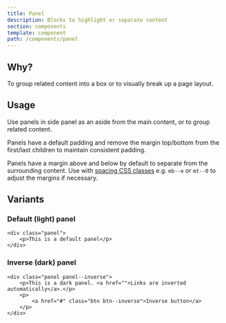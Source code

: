 ```yaml
---
title: Panel
description: Blocks to highlight or separate content
section: components
template: component
path: /components/panel
---
```


## Why?

To group related content into a box or to visually break up a page layout.

## Usage

Use panels in side panel as an aside from the main content, or to group related content.

Panels have a default padding and remove the margin top/bottom from the first/last children to maintain consistent padding.

Panels have a margin above and below by default to separate from the surrounding content. Use with <a href="{{ site.baseurl }}{% link foundations/spacing.md %}#css-classes">spacing CSS classes</a> e.g. `mb--e` or `mt--0` to adjust the margins if necessary.

## Variants

### Default (light) panel

```
<div class="panel">
    <p>This is a default panel</p>
</div>
```

### Inverse (dark) panel

```
<div class="panel panel--inverse">
    <p>This is a dark panel. <a href="">Links are inverted automatically</a>.</p>
    <p>
        <a href="#" class="btn btn--inverse">Inverse button</a>
    </p>
</div>
```
